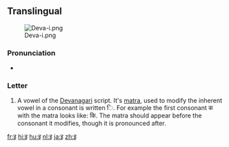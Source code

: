 {{also|ड|ड़|ङ}}
==Translingual==
[[File:Deva-i.png|thumb]]

===Pronunciation===
* {{IPA|/i/|/ɪ/|lang=mul}} {{i|may vary by language}}

===Letter===
{{mul-deva|i}}

# A vowel of the [[Devanagari]] script.  It's [[matra]], used to modify the inherent vowel in a consonant is written &#x093F;.  For example the first consonant क with the matra looks like: कि.  The matra should appear before the consonant it modifies, though it is pronounced after.

[[fr:इ]]
[[hi:इ]]
[[hu:इ]]
[[nl:इ]]
[[ja:इ]]
[[zh:इ]]